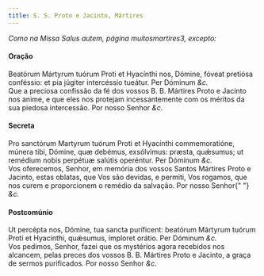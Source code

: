 ```yaml
---
title: S. S. Proto e Jacinto, Mártires
---
```


<em>Como na Missa Salus autem, página muitosmartires3, excepto:</em>

<h4 class="text-center">Oração</h4>
<div class="container-fluid">
  <div class="row">
    <div class="col-6 dropcaps text-justify">
      Beatórum Mártyrum tuórum Proti et Hyacínthi nos, Dómine, fóveat pretiósa
      conféssio: et pia júgiter intercéssio tueátur. Per Dóminum <em>&c.</em>
    </div>
    <div class="col-6 dropcaps text-justify">
      Que a preciosa confissão da fé dos vossos B. B. Mártires Proto e Jacinto
      nos anime, e que eles nos protejam incessantemente com os méritos da sua
      piedosa intercessão. Por nosso Senhor <em>&c.</em>
    </div>
  </div>
</div>

<h4 class="text-center">Secreta</h4>
<div class="container-fluid">
  <div class="row">
    <div class="col-6 dropcaps text-justify">
      Pro sanctórum Martyrum tuórum Proti et Hyacínthi commemoratióne, múnera
      tibi, Dómine, quæ debémus, exsólvimus: præsta, quǽsumus; ut remédium nobis
      perpétuæ salútis operéntur. Per Dóminum <em>&c.</em>
    </div>
    <div class="col-6 dropcaps text-justify">
      Vos oferecemos, Senhor, em memória dos vossos Santos Mártires Proto e
      Jacinto, estas oblatas, que Vos são devidas, e permiti, Vos rogamos, que
      nos curem e proporcionem o remédio da salvação. Por nosso Senhor{" "}
      <em>&c.</em>
    </div>
  </div>
</div>

<h4 class="text-center">Postcomúnio</h4>
<div class="container-fluid">
  <div class="row">
    <div class="col-6 dropcaps text-justify">
      Ut percépta nos, Dómine, tua sancta puríficent: beatórum Mártyrum tuórum
      Proti et Hyacínthi, quǽsumus, ímploret orátio. Per Dóminum <em>&c.</em>
    </div>
    <div class="col-6 dropcaps text-justify">
      Vos pedimos, Senhor, fazei que os mystérios agora recebidos nos alcancem,
      pelas preces dos vossos B. B. Mártires Proto e Jacinto, a graça de sermos
      purificados. Por nosso Senhor <em>&c.</em>
    </div>
  </div>
</div>
